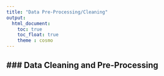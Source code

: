 ```yaml
---
title: "Data Pre-Processing/Cleaning"
output: 
  html_document:
    toc: true
    toc_float: true
    theme : cosmo
---
```


### Data Cleaning and Pre-Processing
---
